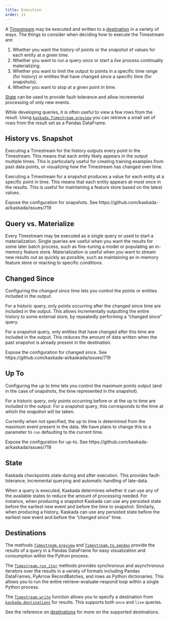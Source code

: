 ```yaml
---
title: Execution
order: 11
---
```


A [Timestream](./timestreams.qmd) may be executed and written to a [destination](#destinations) in a variety of ways.
The things to consider when deciding how to execute the Timestream are:

1. Whether you want the _history_ of points or the _snapshot_ of values for each entity at a given time.
2. Whether you want to run a query _once_ or start a _live_ process continually materializing.
3. Whether you want to limit the output to points in a specific time range (for history) or entities that have changed since a specific time (for snapshots).
4. Whether you want to stop at a given point in time.

[State](#state) can be used to provide fault-tolerance and allow incremental processing of only new events.

::: {.callout-tip title="Preview during development"}
While developing queries, it is often useful to view a few rows from the result.
Using [`kaskada.Timestream.preview`](../reference/Timestream.preview.qmd) you can retrieve a small set of rows from the result set as a Pandas DataFrame.
:::

## History vs. Snapshot

Executing a Timestream for the history outputs every point in the Timestream.
This means that each entity likely appears in the output multiple times.
This is particularly useful for creating training examples from past data points, or visualizing how the Timestream has changed over time.

Executing a Timestream for a snapshot produces a value for each entity at a specific point in time.
This means that each entity appears at-most once in the results.
This is useful for maintaining a feature store based on the latest values.

::: {.callout-note title=Todo}
Expose the configuration for snapshots.
See https://github.com/kaskada-ai/kaskada/issues/719
:::


## Query vs. Materialize
Every Timestream may be executed as a single query or used to start a materialization.
Single queries are useful when you want the results for some later batch process, such as fine-tuning a model or populating an in-memory feature store.
Materialization is useful when you want to stream new results out as quickly as possible, such as maintaining an in-memory feature store or reacting to specific conditions.


## Changed Since

Configuring the _changed since time_ lets you control the points or entities included in the output.

For a historic query, only points occurring after the changed since time are included in the output.
This allows incrementally outputting the entire history to some external store, by repeatedly performing a "changed since" query.

For a snapshot query, only entities that have changed after this time are included in the output.
This reduces the amount of data written when the past snapshot is already present in the destination.

::: {.callout-note title=Todo}
Expose the configuration for changed since.
See https://github.com/kaskada-ai/kaskada/issues/719
:::

## Up To

Configuring the _up to time_ lets you control the maximum points output (and in the case of snapshots, the time represented in the snapshot).

For a historic query, only points occurring before or at the up to time are included in the output.
For a snapshot query, this corresponds to the time at which the snapshot will be taken.

::: {.callout-note title=Todo}
Currently when not specified, the up to time is determined from the maximum event present in the data.
We have plans to change this to a parameter to `run` defaulting to the current time.
:::

::: {.callout-note title=Todo}
Expose the configuration for up-to.
See https://github.com/kaskada-ai/kaskada/issues/719
:::

## State

Kaskada checkpoints state during and after execution.
This provides fault-tolerance, incremental querying and automatic handling of late-data.

When a query is executed, Kaskada determines whether it can use any of the available states to reduce the amount of processing needed.
For instance, when producing a snapshot Kaskada can use any persisted state before the earliest new event and before the time to snapshot.
Similarly, when producing a history, Kaskada can use any persisted state before the earliest new event and before the "changed since" time.

## Destinations

The methods [`Timestream.preview`](../reference/Timestream.preview.qmd) and [`Timestream.to_pandas`](../reference/Timestream.to_pandas.qmd) provide the results of a query in a Pandas DataFrame for easy visualization and consumption within the Python process.

The [`Timestream.run_iter`](../reference/Timestream.run_iter.qmd) methods provides synchronous and asynchronous iterators over the results in a variety of formats including Pandas DataFrames, PyArrow RecordBatches, and rows as Python dictionaries.
This allows you to run the entire retrieve-evaluate-respond loop within a single Python process.

The [`Timestream.write`](../reference/Timestream.write.qmd) function allows you to specify a destination from [`kaskada.destinations`](../reference/destinations.qmd) for results. This supports both `once` and `live` queries.

See the reference on [destinations](../reference/destinations.qmd) for more on the supported destinations.
